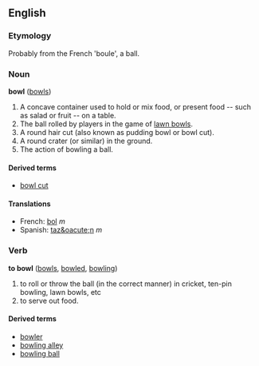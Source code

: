 ==English==
===Etymology===

Probably from the French 'boule', a ball.

===Noun===
'''bowl''' ([[bowls]])

# A concave container used to hold or mix food, or present food -- such as salad or fruit -- on a table.
# The ball rolled by players in the game of [[lawn bowls]].
# A round hair cut (also known as pudding bowl or bowl cut).
# A round crater (or similar) in the ground.
# The action of bowling a ball.

====Derived terms====
*[[bowl cut]]<!-- a hairstyle, maybe hyphenated -->

====Translations====
*French: [[bol]] ''m''
*Spanish: [[taz&oacute;n]] ''m''

===Verb===
'''to bowl''' ([[bowls]], [[bowled]], [[bowling]])

# to roll or throw the ball (in the correct manner) in cricket, ten-pin bowling, lawn bowls, etc
# to serve out food.

====Derived terms====
*[[bowler]]
*[[bowling alley]]
*[[bowling ball]]